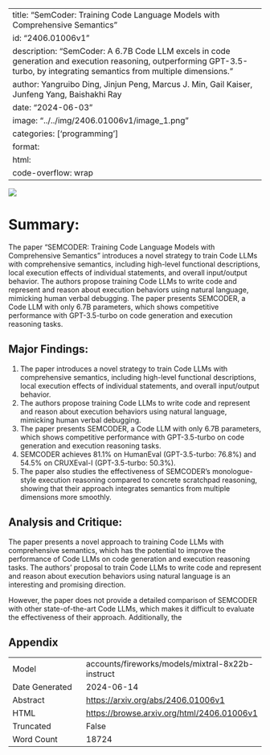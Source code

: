 
---
title: "SemCoder: Training Code Language Models with Comprehensive Semantics"
id: "2406.01006v1"
description: "SemCoder: A 6.7B Code LLM excels in code generation and execution reasoning, outperforming GPT-3.5-turbo, by integrating semantics from multiple dimensions."
author: Yangruibo Ding, Jinjun Peng, Marcus J. Min, Gail Kaiser, Junfeng Yang, Baishakhi Ray
date: "2024-06-03"
image: "../../img/2406.01006v1/image_1.png"
categories: ['programming']
format:
  html:
    code-overflow: wrap
---

![](../../img/2406.01006v1/image_1.png)

# Summary:

The paper "SEMCODER: Training Code Language Models with Comprehensive Semantics" introduces a novel strategy to train Code LLMs with comprehensive semantics, including high-level functional descriptions, local execution effects of individual statements, and overall input/output behavior. The authors propose training Code LLMs to write code and represent and reason about execution behaviors using natural language, mimicking human verbal debugging. The paper presents SEMCODER, a Code LLM with only 6.7B parameters, which shows competitive performance with GPT-3.5-turbo on code generation and execution reasoning tasks.

## Major Findings:

1. The paper introduces a novel strategy to train Code LLMs with comprehensive semantics, including high-level functional descriptions, local execution effects of individual statements, and overall input/output behavior.
2. The authors propose training Code LLMs to write code and represent and reason about execution behaviors using natural language, mimicking human verbal debugging.
3. The paper presents SEMCODER, a Code LLM with only 6.7B parameters, which shows competitive performance with GPT-3.5-turbo on code generation and execution reasoning tasks.
4. SEMCODER achieves 81.1% on HumanEval (GPT-3.5-turbo: 76.8%) and 54.5% on CRUXEval-I (GPT-3.5-turbo: 50.3%).
5. The paper also studies the effectiveness of SEMCODER's monologue-style execution reasoning compared to concrete scratchpad reasoning, showing that their approach integrates semantics from multiple dimensions more smoothly.

## Analysis and Critique:

The paper presents a novel approach to training Code LLMs with comprehensive semantics, which has the potential to improve the performance of Code LLMs on code generation and execution reasoning tasks. The authors' proposal to train Code LLMs to write code and represent and reason about execution behaviors using natural language is an interesting and promising direction.

However, the paper does not provide a detailed comparison of SEMCODER with other state-of-the-art Code LLMs, which makes it difficult to evaluate the effectiveness of their approach. Additionally, the

## Appendix

|          |          |
|----------|----------|
| Model     | accounts/fireworks/models/mixtral-8x22b-instruct       |
| Date Generated     | 2024-06-14       |
| Abstract | [https://arxiv.org/abs/2406.01006v1](https://arxiv.org/abs/2406.01006v1)        |
| HTML     | [https://browse.arxiv.org/html/2406.01006v1](https://browse.arxiv.org/html/2406.01006v1)       |
| Truncated       | False       |
| Word Count       | 18724       |